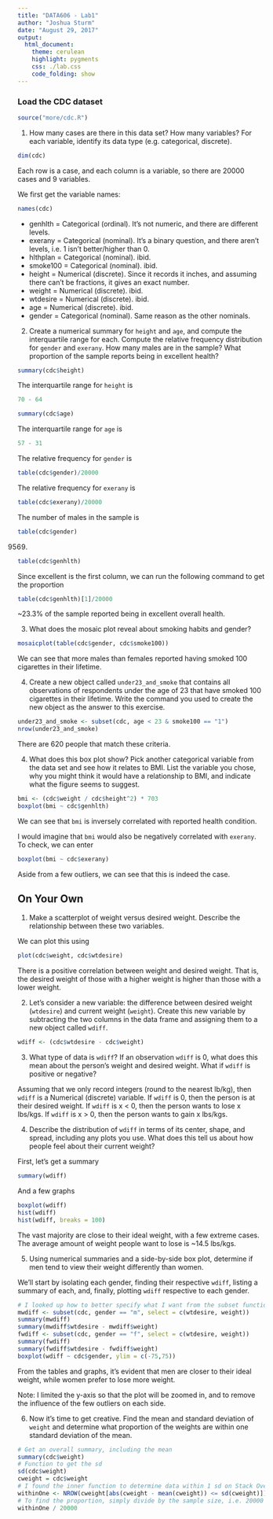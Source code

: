 ```yaml
---
title: "DATA606 - Lab1"
author: "Joshua Sturm"
date: "August 29, 2017"
output:
  html_document:
    theme: cerulean
    highlight: pygments
    css: ./lab.css
    code_folding: show
---
```


### Load the CDC dataset
```r
source("more/cdc.R")
```

1.  How many cases are there in this data set?  How many variables?  For each 
    variable, identify its data type (e.g. categorical, discrete).

```r
dim(cdc)
```

Each row is a case, and each column is a variable, so there are 20000 cases and 9 variables.

We first get the variable names:
```r
names(cdc)
```

  * genhlth  = Categorical (ordinal). It's not numeric, and there are different levels.
  * exerany  = Categorical (nominal). It's a binary question, and there aren't levels, i.e. 1 isn't better/higher than 0.
  * hlthplan = Categorical (nominal). ibid.
  * smoke100 = Categorical (nominal). ibid.
  * height   = Numerical (discrete). Since it records it inches, and assuming there can't be fractions, it gives an exact number.
  * weight   = Numerical (discrete). ibid.
  * wtdesire = Numerical (discrete). ibid.
  * age      = Numerical (discrete). ibid.
  * gender   = Categorical (nominal). Same reason as the other nominals.
  
2.  Create a numerical summary for `height` and `age`, and compute the 
    interquartile range for each. Compute the relative frequency distribution for
    `gender` and `exerany`. How many males are in the sample? What proportion of
    the sample reports being in excellent health?

```r
summary(cdc$height)
```

The interquartile range for `height` is
```r
70 - 64
```

```r
summary(cdc$age)
```

The interquartile range for `age` is
```r
57 - 31
```

The relative frequency for `gender` is
```r
table(cdc$gender)/20000
```

The relative frequency for `exerany` is
```r
table(cdc$exerany)/20000
```

The number of males in the sample is
```r
table(cdc$gender)
```
9569.

```r
table(cdc$genhlth)
```

Since excellent is the first column, we can run the following command to get the proportion

```r
table(cdc$genhlth)[1]/20000
```
~23.3% of the sample reported being in excellent overall health.

3.  What does the mosaic plot reveal about smoking habits and gender?

```r
mosaicplot(table(cdc$gender, cdc$smoke100))
```

We can see that more males than females reported having smoked 100 cigarettes in their lifetime.

4.  Create a new object called `under23_and_smoke` that contains all observations 
    of respondents under the age of 23 that have smoked 100 cigarettes in their 
    lifetime. Write the command you used to create the new object as the answer
    to this exercise.

```r
under23_and_smoke <- subset(cdc, age < 23 & smoke100 == "1")
nrow(under23_and_smoke)
```
There are 620 people that match these criteria.

4.  What does this box plot show? Pick another categorical variable from the 
    data set and see how it relates to BMI. List the variable you chose, why you
    might think it would have a relationship to BMI,  and indicate what the 
    figure seems to suggest. 

```r
bmi <- (cdc$weight / cdc$height^2) * 703
boxplot(bmi ~ cdc$genhlth)
```
We can see that `bmi` is inversely correlated with reported health condition.

I would imagine that `bmi` would also be negatively correlated with `exerany`. To check, we can enter
```r
boxplot(bmi ~ cdc$exerany)
```
Aside from a few outliers, we can see that this is indeed the case.

## On Your Own

1.  Make a scatterplot of weight versus desired weight. Describe the 
    relationship between these two variables.
    
We can plot this using
```r
plot(cdc$weight, cdc$wtdesire)
```
There is a positive correlation between weight and desired weight. That is, the desired weight of those with a higher weight is higher than those with a lower weight.

2.  Let's consider a new variable: the difference between desired weight 
    (`wtdesire`) and current weight (`weight`). Create this new variable by 
    subtracting the two columns in the data frame and assigning them to a new 
    object called `wdiff`.
    
```r
wdiff <- (cdc$wtdesire - cdc$weight)
```

3.  What type of data is `wdiff`? If an observation `wdiff` is 0, what does 
    this mean about the person's weight and desired weight. What if `wdiff` is 
    positive or negative?
    
Assuming that we only record integers (round to the nearest lb/kg), then `wdiff` is a Numerical (discrete) variable.
If `wdiff` is 0, then the person is at their desired weight. 
If `wdiff` is x < 0, then the person wants to lose x lbs/kgs.
If `wdiff` is x > 0, then the person wants to gain x lbs/kgs.

4.  Describe the distribution of `wdiff` in terms of its center, shape, and 
    spread, including any plots you use. What does this tell us about how people 
    feel about their current weight?
    
First, let's get a summary
```r
summary(wdiff)
```
And a few graphs
```r
boxplot(wdiff)
hist(wdiff)
hist(wdiff, breaks = 100)
```

The vast majority are close to their ideal weight, with a few extreme cases. The average amount of weight people want to lose is ~14.5 lbs/kgs.

5.  Using numerical summaries and a side-by-side box plot, determine if men tend
    to view their weight differently than women.

We'll start by isolating each gender, finding their respective `wdiff`, listing a summary of each, and, finally, plotting `wdiff` respective to each gender.
```r
# I looked up how to better specify what I want from the subset function (?subset), and was able to perform the following.
mwdiff <- subset(cdc, gender == "m", select = c(wtdesire, weight))
summary(mwdiff)
summary(mwdiff$wtdesire - mwdiff$weight)
fwdiff <- subset(cdc, gender == "f", select = c(wtdesire, weight))
summary(fwdiff)
summary(fwdiff$wtdesire - fwdiff$weight)
boxplot(wdiff ~ cdc$gender, ylim = c(-75,75))
```

From the tables and graphs, it's evident that men are closer to their ideal weight, while women prefer to lose more weight. 

Note: I limited the y-axis so that the plot will be zoomed in, and to remove the influence of the few outliers on each side.

6.  Now it's time to get creative. Find the mean and standard deviation of 
    `weight` and determine what proportion of the weights are within one 
    standard deviation of the mean.
    
```r
# Get an overall summary, including the mean
summary(cdc$weight)
# Function to get the sd
sd(cdc$weight)
cweight = cdc$weight
# I found the inner function to determine data within 1 sd on Stack Overflow. I repurposed it for my own needs, and then used the NROW function to determine the number of pieces of data fall within that 1 sd.
withinOne <- NROW(cweight[abs(cweight - mean(cweight)) <= sd(cweight)])
# To find the proportion, simply divide by the sample size, i.e. 20000
withinOne / 20000
```
